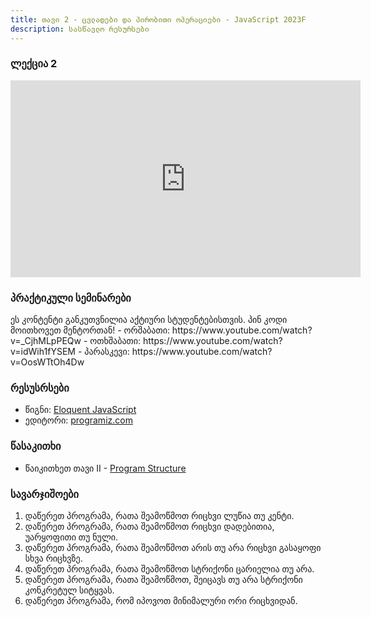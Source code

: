 ```yaml
---
title: თავი 2 - ცვლადები და პირობითი ოპერაციები - JavaScript 2023F
description: სასწავლო რესურსები
---
```



### ლექცია 2
<iframe width="560" height="315" src="https://www.youtube.com/embed/WkZlNQUonI8?si=yC4bzw0-jlKpboNC" title="YouTube video player" frameBorder="0" allow="accelerometer; autoplay; clipboard-write; encrypted-media; gyroscope; picture-in-picture; web-share" allowFullScreen></iframe>

### პრაქტიკული სემინარები
<Card>
<PinCodeProtectedContent>
    <Locked>
        ეს კონტენტი განკუთვნილია აქტიური სტუდენტებისთვის.
        პინ კოდი მოითხოვეთ მენტორთან!
    </Locked>
    <Unlocked>
        - ორშაბათი: https://www.youtube.com/watch?v=_CjhMLpPEQw
        - ოთხშაბათი: https://www.youtube.com/watch?v=idWih1fYSEM
        - პარასკევი: https://www.youtube.com/watch?v=OosWTtOh4Dw
    </Unlocked>
</PinCodeProtectedContent>
</Card>

### რესუსრსები
- წიგნი: [Eloquent JavaScript](https://eloquentjavascript.net/)
- ედიტორი: [programiz.com](https://www.programiz.com/javascript/online-compiler/)

### წასაკითხი
- წაიკითხეთ თავი II - [Program Structure](https://eloquentjavascript.net/02_program_structure.html)

### სავარჯიშოები

1. დაწერეთ პროგრამა, რათა შეამოწმოთ რიცხვი ლუწია თუ კენტი.
1. დაწერეთ პროგრამა, რათა შეამოწმოთ რიცხვი დადებითია, უარყოფითი თუ ნული.
1. დაწერეთ პროგრამა, რათა შეამოწმოთ არის თუ არა რიცხვი გასაყოფი სხვა რიცხვზე.
1. დაწერეთ პროგრამა, რათა შეამოწმოთ სტრიქონი ცარიელია თუ არა.
1. დაწერეთ პროგრამა, რათა შეამოწმოთ, შეიცავს თუ არა სტრიქონი კონკრეტულ სიტყვას.
1. დაწერეთ პროგრამა, რომ იპოვოთ მინიმალური ორი რიცხვიდან.
